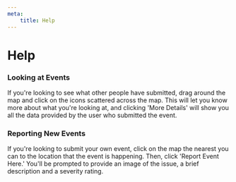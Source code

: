 ```yaml
---
meta:
    title: Help
---
```


# Help

### Looking at Events

If you're looking to see what other people have
submitted, drag around the map and click on the icons
scattered across the map. This will let you know more
about what you're looking at, and clicking 'More
Details' will show you all the data provided by the
user who submitted the event.

### Reporting New Events

If you're looking to submit your own event, click on
the map the nearest you can to the location that the
event is happening. Then, click 'Report Event
Here.' You'll be prompted to provide an image of
the issue, a brief description and a severity rating.
